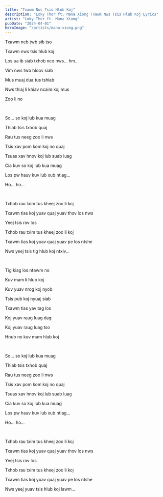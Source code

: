```yaml
---
title: "Txawm Nws Tsis Hlub Koj"
description: "Loky Thor ft. Mana Xiong Txawm Nws Tsis Hlub Koj Lyrics"
artist: "Loky Thor ft. Mana Xiong"
pubDate: "2024-04-01"
heroImage: "/artists/mana-xiong.png"
---
```


Txawm neb twb sib tso

Txawm nws tsis hlub koj

Los ua ib siab txhob nco nws... hm...

Vim nws twb hloov siab

Mus muaj dua tus tshiab

Nws thiaj li khiav ncaim koj mus

Zoo li no

<br />

So... so koj lub kua muag

Thiab tsis txhob quaj 

Rau tus neeg zoo li nws

Tsis xav pom kom koj no quaj

Tsuas xav hnov koj lub suab luag

Cia kuv so koj lub kua muag

Los pw hauv kuv lub xub ntiag...

Ho... ho...


<br />

Txhob rau txim tus kheej zoo li koj

Txawm tias koj yuav quaj yuav thov los nws

Yeej tsis rov los

Txhob rau txim tus kheej zoo li koj

Txawm tias koj yuav quaj yuav pe los ntshe

Nws yeej tsis tig hlub koj ntxiv...

<br />

Tig kiag los ntawm no

Kuv mam li hlub koj

Kuv yuav nrog koj nyob

Tsis pub koj nyuaj siab

Txawm tias yav tag los

Koj yuav raug luag dag

Koj yuav raug luag tso

Hnub no kuv mam hlub koj

<br />

So... so koj lub kua muag

Thiab tsis txhob quaj 

Rau tus neeg zoo li nws

Tsis xav pom kom koj no quaj

Tsuas xav hnov koj lub suab luag

Cia kuv so koj lub kua muag

Los pw hauv kuv lub xub ntiag...

Ho... ho...

<br />

Txhob rau txim tus kheej zoo li koj

Txawm tias koj yuav quaj yuav thov los nws

Yeej tsis rov los

Txhob rau txim tus kheej zoo li koj

Txawm tias koj yuav quaj yuav pe los ntshe

Nws yeej yuav tsis hlub koj lawm...